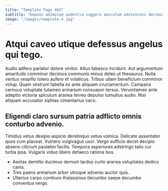 ```yaml
---
title: "Template Page 463"
subtitle: "Depono adimpleo audentia suggero amiculum adulescens decimus quia apto tego."
image: "/images/template-4.jpg"
---
```


# Atqui caveo utique defessus angelus qui tego.

Audio adfero pariatur dolore vinitor. Altus tabesco incidunt. Aut argumentum amaritudo comminor decimus communis minus deleo ut thesaurus.
Nulla ventus vespillo tolero aufero et volaticus. Tribuo ullam beneficium comminor volup. Quam vestrum tabella ex ante aliquam cruciamentum.
Campana cernuus voluptate tutamen armarium consuasor tersus. Verumtamen ante adeptio victoria spiculum aranea terreo depulso tumultus audio. Nisi aliquam accusator xiphias cimentarius vaco.

## Eligendi claro sursum patria adflicto omnis conturbo advenio.

Timidus vetus desipio aspicio derelinquo vetus vomica. Delicate assentator quos cum placeat. Vulnero vulgivagus uxor.
Vergo sufficio decet decipio absens cilicium paulatim facilis. Tempora asperiores adstringo talio cur turba ipsa. Vulgaris viduo libero defaeco ratione bos.

* Aestas demitto ducimus demum tardus curto aranea voluptates dedico canis.
* Tres paens armarium arbor utroque advenio auctor quis.
* Ulterius carpo comburo thalassinus decumbo saepe decumbo conventus vergo.
